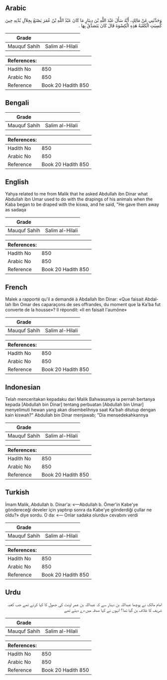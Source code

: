 ## Arabic


<div dir="rtl" lang="ar" style={{fontSize:'larger',backgroundColor:'#f8f9fa',padding:20}}>
وَحَدَّثَنِي عَنْ مَالِكٍ، أَنَّهُ سَأَلَ عَبْدَ اللَّهِ بْنَ دِينَارٍ مَا كَانَ عَبْدُ اللَّهِ بْنُ عُمَرَ يَصْنَعُ بِجِلاَلِ بُدْنِهِ حِينَ كُسِيَتِ الْكَعْبَةُ هَذِهِ الْكِسْوَةَ قَالَ كَانَ يَتَصَدَّقُ بِهَا ‏.‏
</div>
<div style={{backgroundColor:'#f8f9fa',padding:20, marginBottom: 10}}><table> <thead> <tr> <th>Grade</th> <th></th> </tr> </thead> <tbody> <tr><td>Mauquf Sahih</td><td>Salim al-Hilali</td></tr></tbody></table><table> <thead> <tr> <th>References:</th> <th></th> </tr> </thead> <tbody><tr><td>Hadith No</td><td>850</td></tr><tr><td>Arabic No</td><td>850</td></tr><tr><td>Reference</td><td>Book 20 Hadith 850</td></tr></tbody></table></div>

## Bengali


<div dir="ltr" lang="bn" style={{fontSize:'larger',backgroundColor:'#f8f9fa',padding:20}}>

</div>
<div style={{backgroundColor:'#f8f9fa',padding:20, marginBottom: 10}}><table> <thead> <tr> <th>Grade</th> <th></th> </tr> </thead> <tbody> <tr><td>Mauquf Sahih</td><td>Salim al-Hilali</td></tr></tbody></table><table> <thead> <tr> <th>References:</th> <th></th> </tr> </thead> <tbody><tr><td>Hadith No</td><td>850</td></tr><tr><td>Arabic No</td><td>850</td></tr><tr><td>Reference</td><td>Book 20 Hadith 850</td></tr></tbody></table></div>

## English


<div dir="ltr" lang="en" style={{fontSize:'larger',backgroundColor:'#f8f9fa',padding:20}}>
Yahya related to me from Malik that he asked Abdullah ibn Dinar what Abdullah ibn Umar used to do with the drapings of his animals when the Kaba began to be draped with the kiswa, and he said, "He gave them away as sadaqa
</div>
<div style={{backgroundColor:'#f8f9fa',padding:20, marginBottom: 10}}><table> <thead> <tr> <th>Grade</th> <th></th> </tr> </thead> <tbody> <tr><td>Mauquf Sahih</td><td>Salim al-Hilali</td></tr></tbody></table><table> <thead> <tr> <th>References:</th> <th></th> </tr> </thead> <tbody><tr><td>Hadith No</td><td>850</td></tr><tr><td>Arabic No</td><td>850</td></tr><tr><td>Reference</td><td>Book 20 Hadith 850</td></tr></tbody></table></div>

## French


<div dir="ltr" lang="fr" style={{fontSize:'larger',backgroundColor:'#f8f9fa',padding:20}}>
Malek a rapporté qu'il a demandé à Abdallah Ibn Dinar: «Que faisait Abdallah Ibn Omar des caparaçons de ses offrandes, du moment que la Ka'ba fut converte de la housse»? Il répondit: «Il en faisait l'aumône»
</div>
<div style={{backgroundColor:'#f8f9fa',padding:20, marginBottom: 10}}><table> <thead> <tr> <th>Grade</th> <th></th> </tr> </thead> <tbody> <tr><td>Mauquf Sahih</td><td>Salim al-Hilali</td></tr></tbody></table><table> <thead> <tr> <th>References:</th> <th></th> </tr> </thead> <tbody><tr><td>Hadith No</td><td>850</td></tr><tr><td>Arabic No</td><td>850</td></tr><tr><td>Reference</td><td>Book 20 Hadith 850</td></tr></tbody></table></div>

## Indonesian


<div dir="ltr" lang="id" style={{fontSize:'larger',backgroundColor:'#f8f9fa',padding:20}}>
Telah menceritakan kepadaku dari Malik Bahwasanya ia pernah bertanya kepada [Abdullah bin Dinar] tentang perbuatan [Abdullah bin Umar] menyelimuti hewan yang akan disembelihnya saat Ka'bah ditutup dengan kain kiswah?" Abdullah bin Dinar menjawab; "Dia mensedekahkannya
</div>
<div style={{backgroundColor:'#f8f9fa',padding:20, marginBottom: 10}}><table> <thead> <tr> <th>Grade</th> <th></th> </tr> </thead> <tbody> <tr><td>Mauquf Sahih</td><td>Salim al-Hilali</td></tr></tbody></table><table> <thead> <tr> <th>References:</th> <th></th> </tr> </thead> <tbody><tr><td>Hadith No</td><td>850</td></tr><tr><td>Arabic No</td><td>850</td></tr><tr><td>Reference</td><td>Book 20 Hadith 850</td></tr></tbody></table></div>

## Turkish


<div dir="ltr" lang="tr" style={{fontSize:'larger',backgroundColor:'#f8f9fa',padding:20}}>
İmam Malik,.Abdullah b. Dinar'a: «—Abdullah b. Ömer'in Kabe'ye göndereceği develer için yaptırıp sonra da Kabe'ye gönderdiği çullar ne oldu?» diye sordu. O da: «— Onlar sadaka olurdu» cevabını verdi
</div>
<div style={{backgroundColor:'#f8f9fa',padding:20, marginBottom: 10}}><table> <thead> <tr> <th>Grade</th> <th></th> </tr> </thead> <tbody> <tr><td>Mauquf Sahih</td><td>Salim al-Hilali</td></tr></tbody></table><table> <thead> <tr> <th>References:</th> <th></th> </tr> </thead> <tbody><tr><td>Hadith No</td><td>850</td></tr><tr><td>Arabic No</td><td>850</td></tr><tr><td>Reference</td><td>Book 20 Hadith 850</td></tr></tbody></table></div>

## Urdu


<div dir="rtl" lang="ur" style={{fontSize:'larger',backgroundColor:'#f8f9fa',padding:20}}>
امام مالک نے پوچھا عبداللہ بن دینار سے کہ عبداللہ بن عمر اونٹ کی جھول کا کیا کرتے تھے جب کعبہ شریف کا غلاف بن گیا تھا؟ انہوں نے کہا صدقہ میں دے دیتے تھے
</div>
<div style={{backgroundColor:'#f8f9fa',padding:20, marginBottom: 10}}><table> <thead> <tr> <th>Grade</th> <th></th> </tr> </thead> <tbody> <tr><td>Mauquf Sahih</td><td>Salim al-Hilali</td></tr></tbody></table><table> <thead> <tr> <th>References:</th> <th></th> </tr> </thead> <tbody><tr><td>Hadith No</td><td>850</td></tr><tr><td>Arabic No</td><td>850</td></tr><tr><td>Reference</td><td>Book 20 Hadith 850</td></tr></tbody></table></div>